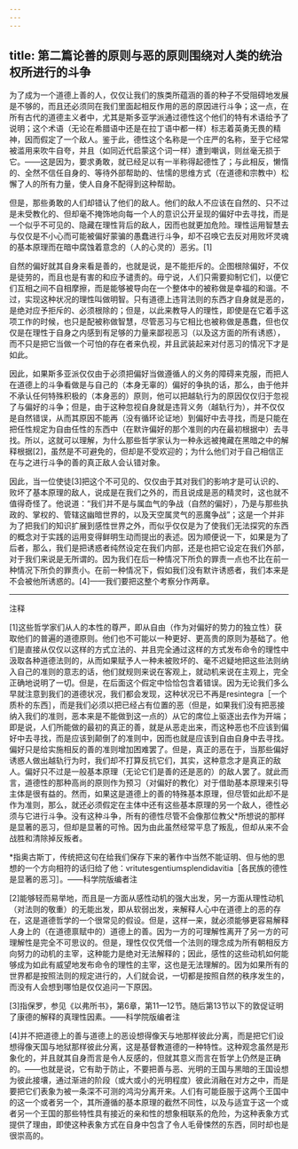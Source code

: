 ```yaml
---
---
---
```

title: 第二篇论善的原则与恶的原则围绕对人类的统治权所进行的斗争
---




为了成为一个道德上善的人，仅仅让我们的族类所蕴涵的善的种子不受阻碍地发展是不够的，而且还必须同在我们里面起相反作用的恶的原因进行斗争；这一点，在所有古代的道德主义者中，尤其是斯多亚学派通过德性这个他们的特有术语给予了说明；这个术语（无论在希腊语中还是在拉丁语中都一样）标志着英勇无畏的精神，因而假定了一个敌人。鉴于此，德性这个名称是一个庄严的名称，至于它经常被滥用来吹牛自夸，并且（如同近代启蒙这个词一样）遭到嘲讽，则丝毫无损于它。——这是因为，要求勇敢，就已经足以有一半称得起德性了；与此相反，懒惰的、全然不信任自身的、等待外部帮助的、怯懦的思维方式（在道德和宗教中）松懈了人的所有力量，使人自身不配得到这种帮助。

但是，那些勇敢的人们却错认了他们的敌人。他们的敌人不应该在自然的、只不过是未受教化的、但却毫不掩饰地向每一个人的意识公开呈现的偏好中去寻找，而是一个似乎不可见的、隐藏在理性背后的敌人，因而也就更加危险。理性运用智慧去与仅仅是不小心而可能被偏好蒙骗的愚蠢进行斗争，却不召唤它去反对用败坏灵魂的基本原理而在暗中腐蚀着意念的（人的心灵的）恶劣。[1]

自然的偏好就其自身来看是善的，也就是说，是不能拒斥的。企图根除偏好，不仅是徒劳的，而且也是有害的和应予谴责的。毋宁说，人们只需要抑制它们，以便它们互相之间不自相摩擦，而是能够被导向在一个整体中的被称做是幸福的和谐。不过，实现这种状况的理性叫做明智。只有道德上违背法则的东西才自身就是恶的，是绝对应予拒斥的、必须根除的；但是，以此来教导人的理性，即使是在它着手这项工作的时候，也只是配被称做智慧，尽管恶习与它相比也被称做是愚蠢，但也仅仅是在理性于自身之内感到有足够的力量来鄙视恶习（以及这方面的所有诱惑），而不只是把它当做一个可怕的存在者来仇视，并且武装起来对付恶习的情况下才是如此。

因此，如果斯多亚派仅仅由于必须把偏好当做遵循人的义务的障碍来克服，而把人在道德上的斗争看做是与自己的（本身无辜的）偏好的争执的话，那么，由于他并不承认任何特殊积极的（本身恶的）原则，他可以把越轨行为的原因仅仅归于忽视了与偏好的斗争；但是，由于这种忽视自身就是违背义务（越轨行为），并不仅仅是自然错误，从而其原因不能再（没有循环论证地）到偏好中去寻找，而是只能在把任性规定为自由任性的东西中（在默许偏好的那个准则的内在最初根据中）去寻找。所以，这就可以理解，为什么那些哲学家认为一种永远被掩藏在黑暗之中的解释根据[2]，虽然是不可避免的，但却是不受欢迎的；为什么他们对于自己相信正在与之进行斗争的善的真正敌人会认错对象。

因此，当一位使徒[3]把这个不可见的、仅仅由于其对我们的影响才是可认识的、败坏了基本原理的敌人，说成是在我们之外的，而且说成是恶的精灵时，这也就不值得奇怪了。他说道：“我们并不是与属血气的争战（自然的偏好），乃是与那些执政的、掌权的、管辖这幽暗世界的，以及天空属灵气的恶魔争战”；这是一个并非为了把我们的知识扩展到感性世界之外，而似乎仅仅是为了使我们无法探究的东西的概念对于实践的运用变得鲜明生动而提出的表述。因为顺便说一下，如果是为了后者，那么，我们是把诱惑者纯然设定在我们内部，还是也把它设定在我们外部，对于我们来说是无所谓的。因为我们在后一种情况下所负的罪责一点也不比在前一种情况下所负的罪责小。在前一种情况下，假如我们没有默许诱惑者，我们本来是不会被他所诱惑的。[4]——我们要把这整个考察分作两章。



***



注释

[1]这些哲学家们从人的本性的尊严，即从自由（作为对偏好的势力的独立性）获取他们的普遍的道德原则。他们也不可能以一种更好、更高贵的原则为基础了。他们是直接从仅仅以这样的方式立法的、并且完全通过这样的方式发布命令的理性中汲取各种道德法则的，从而如果赋予人一种未被败坏的、毫不迟疑地把这些法则纳入自己的准则的意志的话，他们就规则来说在客观上，就动机来说在主观上，完全正确地说明了一切。但是，在后面这个假定中恰恰包含着错误。因为无论我们多么早就注意到我们的道德状况，我们都会发现，这种状况已不再是resintegra［一个质朴的东西］，而是我们必须以把已经占有位置的恶（但是，如果我们没有把恶接纳入我们的准则，恶本来是不能做到这一点的）从它的席位上驱逐出去作为开端；即是说，人们所能做的最初的真正的善，就是从恶走出来，而这种恶也不应该到偏好中去寻找，而是应该到颠倒了的准则中，因而也就是应该到自由自身中去寻找。偏好只是给实施相反的善的准则增加困难罢了。但是，真正的恶在于，当那些偏好诱惑人做出越轨行为时，我们却不打算反抗它们，其实，这种意念才是真正的敌人。偏好只不过是一般基本原理（无论它们是善的还是恶的）的敌人罢了。就此而言，道德性的那种高尚的原则作为预习（对偏好的教化）对于借助基本原理来引导主体是很有益的。然而，如果这是道德上的善的特殊基本原理，但尽管如此却不是作为准则，那么，就还必须假定在主体中还有这些基本原理的另一个敌人，德性必须与它进行斗争。没有这种斗争，所有的德性尽管不会像那位教父*所想说的那样是显著的恶习，但却是显著的可怜。因为由此虽然经常平息了叛乱，但却从来不会战胜和清除掉反叛者。

*指奥古斯丁，传统把这句在给我们保存下来的著作中当然不能证明、但与他的思想的一个方向相符的话归给了他：vritutesgentiumsplendidavitia［各民族的德性是显著的恶习］。——科学院版编者注

[2]能够轻而易举地，而且是一方面从感性动机的强大出发，另一方面从理性动机（对法则的敬重）的无能出发，即从软弱出发，来解释人心中在道德上的恶的存在，这是道德哲学的一个很常见的假设。但是，这样一来，就必须能够更容易解释人身上的（在道德禀赋中的）道德上的善。因为一方的可理解性离开了另一方的可理解性是完全不可思议的。但是，理性仅仅凭借一个法则的理念成为所有朝相反方向努力的动机的主宰，这种能力是绝对无法解释的；因此，感性的这些动机如何能够成为如此有威望地发布命令的理性的主宰，这也是无法理解的。因为如果所有的世界都是按照法则的规定进行的，人们就会说，一切都是按照自然的秩序发生的，而没有人会想到哪怕是仅仅追问一下原因。

[3]指保罗，参见《以弗所书》，第6章，第11—12节。随后第13节以下的敦促证明了康德的解释的真理性因素。——科学院版编者注

[4]并不把道德上的善与道德上的恶设想得像天与地那样彼此分离，而是把它们设想得像天国与地狱那样彼此分离，这是基督教道德的一种特性。这种观念虽然是形象化的，并且就其自身而言是令人反感的，但就其意义而言在哲学上仍然是正确的。——也就是说，它有助于防止，不要把善与恶、光明的王国与黑暗的王国设想为彼此接壤，通过渐进的阶段（或大或小的光明程度）彼此消融在对方之中，而是要把它们表象为被一条深不可测的鸿沟分离开来。人们有可能臣服于这两个王国中的这一个或者另一个，其所遵循的基本原理的截然不同性，以及与适宜于这一个或者另一个王国的那些特性具有接近的亲和性的想象相联系的危险，为这种表象方式提供了理由，即使这种表象方式在自身中包含了令人毛骨悚然的东西，同时却也是很崇高的。